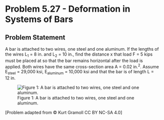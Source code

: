 # Problem 5.27 - Deformation in Systems of Bars {.unnumbered}

## Problem Statement
A bar is attached to two wires, one steel and one aluminum. If the lengths of the wires L<sub>1</sub> = 8 in. and L<sub>2</sub> = 10 in., find the distance x that load F = 5 kips must be placed at so that the bar remains horizontal after the load is applied. Both wires have the same cross-section area A = 0.02 in.<sup>2</sup>. Assume E<sub>steel</sub> = 29,000 ksi, E<sub>aluminum</sub> = 10,000 ksi and that the bar is of length L = 12 in.


![Figure 1: A bar is attached to two wires, one steel and one aluminum.](images/191.png){fig-alt="Picture with a bar attached to two wires. The distance between the wires in 12 in. The length of the aluminum wire is L[1] and the length of the steel wire is L[2]. The load F is applied at some distance along the bar, x, measured from the aluminum wire. "}

\[Problem adapted from © Kurt Gramoll CC BY NC-SA 4.0\]